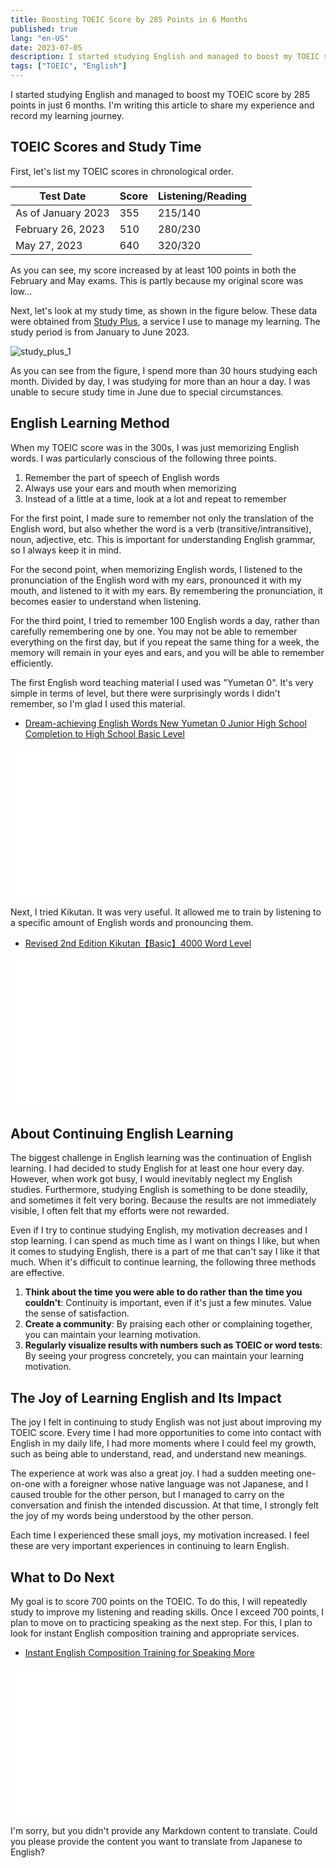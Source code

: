 ```yaml
---
title: Boosting TOEIC Score by 285 Points in 6 Months
published: true
lang: "en-US"
date: 2023-07-05
description: I started studying English and managed to boost my TOEIC score by 285 points in just 6 months. I'm writing this article to share my experience and record my learning journey.
tags: ["TOEIC", "English"]
---
```



I started studying English and managed to boost my TOEIC score by 285 points in just 6 months. I'm writing this article to share my experience and record my learning journey.

## TOEIC Scores and Study Time

First, let's list my TOEIC scores in chronological order.

| Test Date          | Score | Listening/Reading |
| ------------------ | ----- | ----------------- |
| As of January 2023 | 355   | 215/140           |
| February 26, 2023  | 510   | 280/230           |
| May 27, 2023       | 640   | 320/320           |

As you can see, my score increased by at least 100 points in both the February and May exams. This is partly because my original score was low...

Next, let's look at my study time, as shown in the figure below. These data were obtained from [Study Plus](https://www.studyplus.jp/), a service I use to manage my learning. The study period is from January to June 2023.

<Image
  src="https://res.cloudinary.com/silverbirder/image/upload/v1688543381/silver-birder.github.io/blog/study_plus_1.png"
  width={1060}
  height={622}
  layout="constrained"
  alt="study_plus_1"
/>

As you can see from the figure, I spend more than 30 hours studying each month. Divided by day, I was studying for more than an hour a day. I was unable to secure study time in June due to special circumstances.

## English Learning Method

When my TOEIC score was in the 300s, I was just memorizing English words. I was particularly conscious of the following three points.

1. Remember the part of speech of English words
2. Always use your ears and mouth when memorizing
3. Instead of a little at a time, look at a lot and repeat to remember

For the first point, I made sure to remember not only the translation of the English word, but also whether the word is a verb (transitive/intransitive), noun, adjective, etc. This is important for understanding English grammar, so I always keep it in mind.

For the second point, when memorizing English words, I listened to the pronunciation of the English word with my ears, pronounced it with my mouth, and listened to it with my ears. By remembering the pronunciation, it becomes easier to understand when listening.

For the third point, I tried to remember 100 English words a day, rather than carefully remembering one by one. You may not be able to remember everything on the first day, but if you repeat the same thing for a week, the memory will remain in your eyes and ears, and you will be able to remember efficiently.

The first English word teaching material I used was "Yumetan 0". It's very simple in terms of level, but there were surprisingly words I didn't remember, so I'm glad I used this material.

- [Dream-achieving English Words New Yumetan 0 Junior High School Completion to High School Basic Level](https://amzn.to/3NYea40)

<iframe
  sandbox="allow-popups allow-scripts allow-modals allow-forms allow-same-origin"
  style="width:120px;height:240px;"
  marginwidth="0"
  marginheight="0"
  scrolling="no"
  frameborder="0"
  src="//rcm-fe.amazon-adsystem.com/e/cm?lt1=_blank&bc1=000000&IS2=1&bg1=FFFFFF&fc1=000000&lc1=0000FF&t=silverbirde0c-22&language=ja_JP&o=9&p=8&l=as4&m=amazon&f=ifr&ref=as_ss_li_til&asins=475742647X&linkId=22419e6c7b1e63feaad2f28f0deb3f5d"
></iframe>

Next, I tried Kikutan. It was very useful. It allowed me to train by listening to a specific amount of English words and pronouncing them.

- [Revised 2nd Edition Kikutan【Basic】4000 Word Level](https://amzn.to/3K7jCiP)

<iframe
  sandbox="allow-popups allow-scripts allow-modals allow-forms allow-same-origin"
  style="width:120px;height:240px;"
  marginwidth="0"
  marginheight="0"
  scrolling="no"
  frameborder="0"
  src="//rcm-fe.amazon-adsystem.com/e/cm?lt1=_blank&bc1=000000&IS2=1&bg1=FFFFFF&fc1=000000&lc1=0000FF&t=silverbirde0c-22&language=ja_JP&o=9&p=8&l=as4&m=amazon&f=ifr&ref=as_ss_li_til&asins=4757433476&linkId=d5105f61061ce915a73bdd89fa803139"
></iframe>

## About Continuing English Learning

The biggest challenge in English learning was the continuation of English learning. I had decided to study English for at least one hour every day. However, when work got busy, I would inevitably neglect my English studies. Furthermore, studying English is something to be done steadily, and sometimes it felt very boring. Because the results are not immediately visible, I often felt that my efforts were not rewarded.

Even if I try to continue studying English, my motivation decreases and I stop learning. I can spend as much time as I want on things I like, but when it comes to studying English, there is a part of me that can't say I like it that much. When it's difficult to continue learning, the following three methods are effective.

1. **Think about the time you were able to do rather than the time you couldn't**: Continuity is important, even if it's just a few minutes. Value the sense of satisfaction.
2. **Create a community**: By praising each other or complaining together, you can maintain your learning motivation.
3. **Regularly visualize results with numbers such as TOEIC or word tests**: By seeing your progress concretely, you can maintain your learning motivation.

## The Joy of Learning English and Its Impact

The joy I felt in continuing to study English was not just about improving my TOEIC score. Every time I had more opportunities to come into contact with English in my daily life, I had more moments where I could feel my growth, such as being able to understand, read, and understand new meanings.

The experience at work was also a great joy. I had a sudden meeting one-on-one with a foreigner whose native language was not Japanese, and I caused trouble for the other person, but I managed to carry on the conversation and finish the intended discussion. At that time, I strongly felt the joy of my words being understood by the other person.

Each time I experienced these small joys, my motivation increased. I feel these are very important experiences in continuing to learn English.

## What to Do Next

My goal is to score 700 points on the TOEIC. To do this, I will repeatedly study to improve my listening and reading skills.
Once I exceed 700 points, I plan to move on to practicing speaking as the next step. For this, I plan to look for instant English composition training and appropriate services.

- [Instant English Composition Training for Speaking More](https://amzn.to/3pA1y9P)

<iframe
  sandbox="allow-popups allow-scripts allow-modals allow-forms allow-same-origin"
  style="width:120px;height:240px;"
  marginwidth="0"
  marginheight="0"
  scrolling="no"
  frameborder="0"
  src="//rcm-fe.amazon-adsystem.com/e/cm?lt1=_blank&bc1=000000&IS2=1&bg1=FFFFFF&fc1=000000&lc1=0000FF&t=silverbirde0c-22&language=ja_JP&o=9&p=8&l=as4&m=amazon&f=ifr&ref=as_ss_li_til&asins=4860641345&linkId=9e7e47cffb57ada48fbfbeaa54a202a7"
></iframe>

I'm sorry, but you didn't provide any Markdown content to translate. Could you please provide the content you want to translate from Japanese to English?
